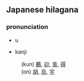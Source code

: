 == Japanese hilagana ==
=== pronunciation ===
*u

*kanji
:(kun) [[鵜]], [[卯]], [[兎]], [[得]]
:(on) [[胡]], [[烏]], [[宇]]